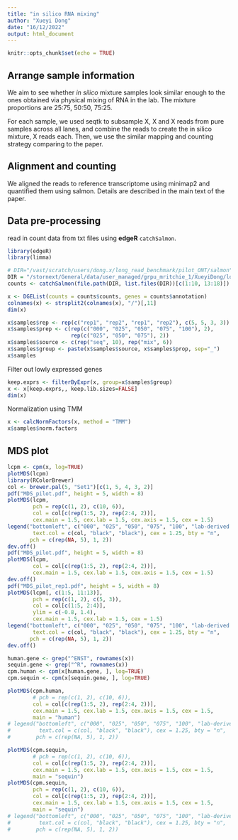 ```yaml
---
title: "in silico RNA mixing"
author: "Xueyi Dong"
date: "16/12/2022"
output: html_document
---
```


```r
knitr::opts_chunk$set(echo = TRUE)
```

## Arrange sample information

We aim to see whether *in silico* mixture samples look similar enough to the ones obtained via physical mixing of RNA in the lab. The mixture proportions are 25:75, 50:50, 75:25.

For each sample, we used seqtk to subsample X, X and X reads from pure samples across all lanes, and combine the reads to create the in silico mixture, X reads each. Then, we use the similar mapping and counting strategy comparing to the paper.

## Alignment and counting

We aligned the reads to reference transcriptome using minimap2 and quantified them using salmon. Details are described in the main text of the paper. 

## Data pre-processing

read in count data from txt files using **edgeR** `catchSalmon`.
```r
library(edgeR)
library(limma)
```


```r
# DIR="/vast/scratch/users/dong.x/long_read_benchmark/pilot_ONT/salmon"
DIR = "/stornext/General/data/user_managed/grpu_mritchie_1/XueyiDong/long_read_benchmark/pilot_ONT/salmon"
counts <- catchSalmon(file.path(DIR, list.files(DIR))[c(1:10, 13:18)])
```






```r
x <- DGEList(counts = counts$counts, genes = counts$annotation)
colnames(x) <- strsplit2(colnames(x), "/")[,11]
dim(x)

x$samples$rep <- rep(c("rep1", "rep2", "rep1", "rep2"), c(5, 5, 3, 3))
x$samples$prep <- c(rep(c("000", "025", "050", "075", "100"), 2), 
                    rep(c("025", "050", "075"), 2))
x$samples$source <- c(rep("seq", 10), rep("mix", 6))
x$samples$group <- paste(x$samples$source, x$samples$prop, sep="_")
x$samples
```

Filter out lowly expressed genes

```r
keep.exprs <- filterByExpr(x, group=x$samples$group)
x <- x[keep.exprs,, keep.lib.sizes=FALSE]
dim(x)
```

Normalization using TMM

```r
x <- calcNormFactors(x, method = "TMM")
x$samples$norm.factors
```

## MDS plot

```r
lcpm <- cpm(x, log=TRUE)
plotMDS(lcpm)
library(RColorBrewer)
col <- brewer.pal(5, "Set1")[c(1, 5, 4, 3, 2)]
pdf("MDS_pilot.pdf", height = 5, width = 8)
plotMDS(lcpm, 
        pch = rep(c(1, 2), c(10, 6)),
        col = col[c(rep(1:5, 2), rep(2:4, 2))], 
        cex.main = 1.5, cex.lab = 1.5, cex.axis = 1.5, cex = 1.5)
legend("bottomleft", c("000", "025", "050", "075", "100", "lab-derived samples", "in silico mixture"),
        text.col = c(col, "black", "black"), cex = 1.25, bty = "n",
       pch = c(rep(NA, 5), 1, 2))
dev.off()
pdf("MDS_pilot.pdf", height = 5, width = 8)
plotMDS(lcpm,
        col = col[c(rep(1:5, 2), rep(2:4, 2))], 
        cex.main = 1.5, cex.lab = 1.5, cex.axis = 1.5, cex = 1.5)
dev.off()
pdf("MDS_pilot_rep1.pdf", height = 5, width = 8)
plotMDS(lcpm[, c(1:5, 11:13)],
        pch = rep(c(1, 2), c(5, 3)),
        col = col[c(1:5, 2:4)],
        ylim = c(-0.8, 1.4),
        cex.main = 1.5, cex.lab = 1.5, cex = 1.5)
legend("bottomleft", c("000", "025", "050", "075", "100", "lab-derived samples", "in silico mixture"), 
        text.col = c(col, "black", "black"), cex = 1.25, bty = "n",
       pch = c(rep(NA, 5), 1, 2))
dev.off()

```
```r
human.gene <- grep("^ENST", rownames(x))
sequin.gene <- grep("^R", rownames(x))
cpm.human <- cpm(x[human.gene, ], log=TRUE)
cpm.sequin <- cpm(x[sequin.gene, ], log=TRUE)

plotMDS(cpm.human, 
        # pch = rep(c(1, 2), c(10, 6)),
        col = col[c(rep(1:5, 2), rep(2:4, 2))], 
        cex.main = 1.5, cex.lab = 1.5, cex.axis = 1.5, cex = 1.5,
        main = "human")
# legend("bottomleft", c("000", "025", "050", "075", "100", "lab-derived samples", "in silico mixture"),
#         text.col = c(col, "black", "black"), cex = 1.25, bty = "n",
#        pch = c(rep(NA, 5), 1, 2))

plotMDS(cpm.sequin, 
        # pch = rep(c(1, 2), c(10, 6)),
        col = col[c(rep(1:5, 2), rep(2:4, 2))], 
        cex.main = 1.5, cex.lab = 1.5, cex.axis = 1.5, cex = 1.5,
        main = "sequin")
plotMDS(cpm.sequin, 
        pch = rep(c(1, 2), c(10, 6)),
        col = col[c(rep(1:5, 2), rep(2:4, 2))], 
        cex.main = 1.5, cex.lab = 1.5, cex.axis = 1.5, cex = 1.5,
        main = "sequin")
# legend("bottomleft", c("000", "025", "050", "075", "100", "lab-derived samples", "in silico mixture"),
#         text.col = c(col, "black", "black"), cex = 1.25, bty = "n",
#        pch = c(rep(NA, 5), 1, 2))
```


